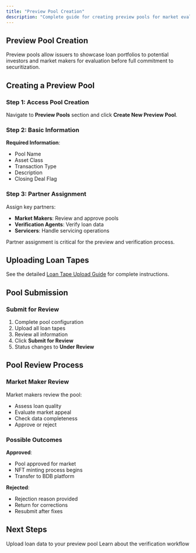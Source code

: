 ```yaml
---
title: "Preview Pool Creation"
description: "Complete guide for creating preview pools for market evaluation"
---
```


## Preview Pool Creation

Preview pools allow issuers to showcase loan portfolios to potential investors and market makers for evaluation before full commitment to securitization.

## Creating a Preview Pool

### Step 1: Access Pool Creation

Navigate to **Preview Pools** section and click **Create New Preview Pool**.

### Step 2: Basic Information

**Required Information**:
- Pool Name
- Asset Class
- Transaction Type
- Description
- Closing Deal Flag

### Step 3: Partner Assignment

Assign key partners:
- **Market Makers**: Review and approve pools
- **Verification Agents**: Verify loan data
- **Servicers**: Handle servicing operations

<Note>
Partner assignment is critical for the preview and verification process.
</Note>

## Uploading Loan Tapes

See the detailed [Loan Tape Upload Guide](/user-guide/preview/loan-tape-upload) for complete instructions.

## Pool Submission

### Submit for Review

1. Complete pool configuration
2. Upload all loan tapes
3. Review all information
4. Click **Submit for Review**
5. Status changes to **Under Review**

## Pool Review Process

### Market Maker Review

Market makers review the pool:
- Assess loan quality
- Evaluate market appeal
- Check data completeness
- Approve or reject

### Possible Outcomes

**Approved**:
- Pool approved for market
- NFT minting process begins
- Transfer to BDB platform

**Rejected**:
- Rejection reason provided
- Return for corrections
- Resubmit after fixes

## Next Steps

<Card title="Loan Tape Upload" icon="upload" href="/user-guide/preview/loan-tape-upload">
  Upload loan data to your preview pool
</Card>

<Card title="Verification Process" icon="check-circle" href="/user-guide/preview/verification-process">
  Learn about the verification workflow
</Card>
